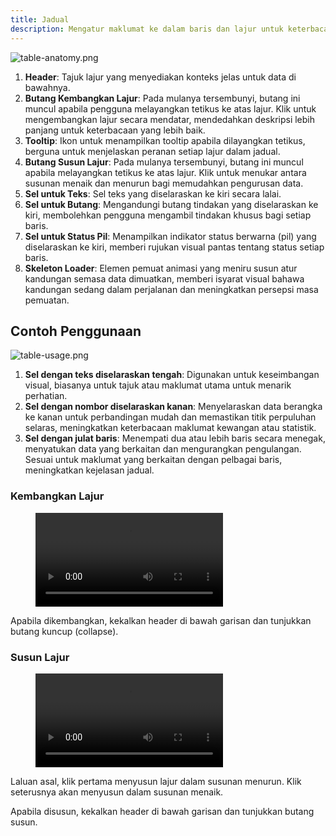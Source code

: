 ```yaml
---
title: Jadual
description: Mengatur maklumat ke dalam baris dan lajur untuk keterbacaan yang mudah. Ia menampung pelbagai jenis data, termasuk teks, nombor, kod, panggilan untuk tindakan dan pautan, membolehkan penyampaian dan perbandingan yang cekap.
---
```



![table-anatomy.png](/design/table-anatomy.png)

1. **Header**: Tajuk lajur yang menyediakan konteks jelas untuk data di bawahnya.
2. **Butang Kembangkan Lajur**: Pada mulanya tersembunyi, butang ini muncul apabila pengguna melayangkan tetikus ke atas lajur. Klik untuk mengembangkan lajur secara mendatar, mendedahkan deskripsi lebih panjang untuk keterbacaan yang lebih baik.
3. **Tooltip**: Ikon untuk menampilkan tooltip apabila dilayangkan tetikus, berguna untuk menjelaskan peranan setiap lajur dalam jadual.
4. **Butang Susun Lajur**: Pada mulanya tersembunyi, butang ini muncul apabila melayangkan tetikus ke atas lajur. Klik untuk menukar antara susunan menaik dan menurun bagi memudahkan pengurusan data.
5. **Sel untuk Teks**: Sel teks yang diselaraskan ke kiri secara lalai.
6. **Sel untuk Butang**: Mengandungi butang tindakan yang diselaraskan ke kiri, membolehkan pengguna mengambil tindakan khusus bagi setiap baris.
7. **Sel untuk Status Pil**: Menampilkan indikator status berwarna (pil) yang diselaraskan ke kiri, memberi rujukan visual pantas tentang status setiap baris.
8. **Skeleton Loader**: Elemen pemuat animasi yang meniru susun atur kandungan semasa data dimuatkan, memberi isyarat visual bahawa kandungan sedang dalam perjalanan dan meningkatkan persepsi masa pemuatan.

## Contoh Penggunaan

![table-usage.png](/design/table-usage.png)

1. **Sel dengan teks diselaraskan tengah**: Digunakan untuk keseimbangan visual, biasanya untuk tajuk atau maklumat utama untuk menarik perhatian.
2. **Sel dengan nombor diselaraskan kanan**: Menyelaraskan data berangka ke kanan untuk perbandingan mudah dan memastikan titik perpuluhan selaras, meningkatkan keterbacaan maklumat kewangan atau statistik.
3. **Sel dengan julat baris**: Menempati dua atau lebih baris secara menegak, menyatukan data yang berkaitan dan mengurangkan pengulangan. Sesuai untuk maklumat yang berkaitan dengan pelbagai baris, meningkatkan kejelasan jadual.

### Kembangkan Lajur

<figure>
  <video controls="true" allowfullscreen="true">
    <source src={s3("/design/table-demo1.mov")} type="video/mp4" />
  </video>
</figure>

Apabila dikembangkan, kekalkan header di bawah garisan dan tunjukkan butang kuncup (collapse).

### Susun Lajur

<figure>
  <video controls="true" allowfullscreen="true">
    <source src={s3("/design/table-demo2.mov")} type="video/mp4" />
  </video>
</figure>

Laluan asal, klik pertama menyusun lajur dalam susunan menurun. Klik seterusnya akan menyusun dalam susunan menaik.

Apabila disusun, kekalkan header di bawah garisan dan tunjukkan butang susun.
